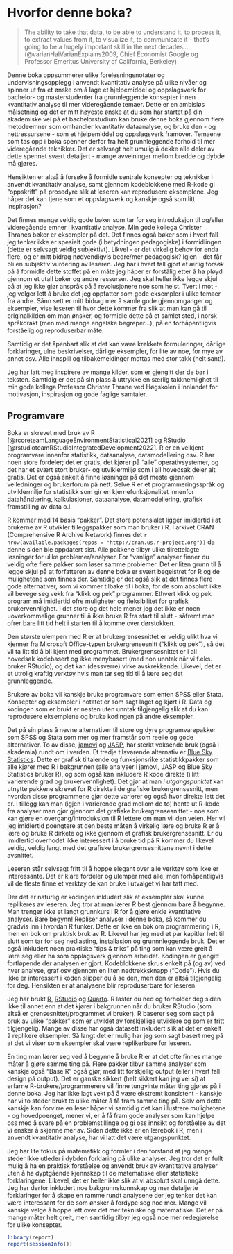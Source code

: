 # Hvorfor denne boka? {.unnumbered}

> The ability to take that data, to be able to understand it, to process it, to extract values from it, to visualize it, to communicate it - that's going to be a hugely important skill in the next decades... (@varianHalVarianExplains2009, Chief Economist Google og Professor Emeritus University of California, Berkeley)

Denne boka oppsummerer ulike forelesningsnotater og undervisningsopplegg i anvendt kvantitativ analyse på ulike nivåer og spinner ut fra et ønske om å lage et hjelpemiddel og oppslagsverk for bachelor- og masterstudenter fra grunnleggende konsepter innen kvantitativ analyse til mer videregående temaer. Dette er en ambisiøs målsetning og det er mitt høyeste ønske at du som har startet på din akademiske vei på et bachelorstudium kan bruke denne boka gjennom flere metodeemner som omhandler kvantitativ dataanalyse, og bruke den - og nettressursene - som et hjelpemiddel og oppslagsverk framover. Temaene som tas opp i boka spenner derfor fra helt grunnleggende forhold til mer videregående teknikker. Det er selvsagt helt umulig å dekke alle deler av dette spennet svært detaljert - mange avveininger mellom bredde og dybde må gjøres.

Hensikten er altså å forsøke å formidle sentrale konsepter og teknikker i anvendt kvantitativ analyse, samt gjennom kodeblokkene med R-kode gi "oppskrift" på prosedyre slik at leseren kan reprodusere eksemplene. Jeg håper det kan tjene som et oppslagsverk og kanskje også som litt inspirasjon?

Det finnes mange veldig gode bøker som tar for seg introduksjon til og/eller videregående emner i kvantitativ analyse. Min gode kollega Christer Thranes bøker er eksempler på det. Det finnes også bøker som i hvert fall jeg tenker ikke er spesielt gode (i betydningen pedagogiske) i formidlingen (dette er selvsagt veldig subjektivt). Likvel - er det virkelig behov for enda flere, og er mitt bidrag nødvendigvis bedre/mer pedagogisk? Igjen - det får bli en subjektiv vurdering av leseren. Jeg har i hvert fall gjort et ærlig forsøk på å formidle dette stoffet på en måte jeg håper er forstålig etter å ha pløyd gjennom et utall bøker og andre ressurser. Jeg skal heller ikke legge skjul på at jeg ikke gjør anspråk på å revolusjonere noe som helst. Tvert i mot - jeg velger lett å bruke det jeg oppfatter som gode eksempler i ulike temaer fra andre. Sånn sett er mitt bidrag mer å samle gode gjennomganger og eksempler, vise leseren til hvor dette kommer fra slik at man kan gå til originalkilden om man ønsker, og formidle dette på et samlet sted, i norsk språkdrakt (men med mange engelske begreper...), på en forhåpentligvis forståelig og reproduserbar måte.

Samtidig er det åpenbart slik at det kan være krøkkete formuleringer, dårlige forklaringer, ulne beskrivelser, dårlige eksempler, for lite av noe, for mye av annet osv. Alle innspill og tilbakemeldinger mottas med stor takk (helt sant!).

Jeg har latt meg inspirere av mange kilder, som er gjengitt der de bør i teksten. Samtidig er det på sin plass å uttrykke en særlig takknemlighet til min gode kollega Professor Christer Thrane ved Høgskolen i Innlandet for motivasjon, inspirasjon og gode faglige samtaler.

## Programvare {.unnumbered}

Boka er skrevet med bruk av R [@rcoreteamLanguageEnvironmentStatistical2021] og RStudio [@rstudioteamRStudioIntegratedDevelopment2022]. R er en velkjent programvare innenfor statistikk, dataanalyse, datamodellering osv. R har noen store fordeler; det er gratis, det kjører på "alle" operativsystemer, og det har et svært stort bruker- og utviklermiljø som i all hovedsak deler alt gratis. Det er også enkelt å finne løsninger på det meste gjennom veiledninger og brukerforum på nett. Selve R er et programmeringsspråk og utviklermiljø for statistikk som gir en kjernefunksjonalitet innenfor datahåndtering, kalkulasjoner, dataanalyse, datamodellering, grafisk framstilling av data o.l.

R kommer med 14 basis "pakker". Det store potensialet ligger imidlertid i at brukerne av R utvikler tilleggspakker som man bruker i R. I arkivet CRAN (Comprehensive R Archive Network) finnes det `r nrow(available.packages(repos = "http://cran.us.r-project.org"))` da denne siden ble oppdatert sist. Alle pakkene tilbyr ulike tilrettelagte løsninger for ulike problemer/analyser. For "vanlige" analyser finner du veldig ofte flere pakker som løser samme problemer. Det er liten grunn til å legge skjul på at forfatteren av denne boka er svært begeistret for R og de mulighetene som finnes der. Samtidig er det også slik at det finnes flere gode alternativer, som vi kommer tilbake til i boka, for de som absolutt ikke vil bevege seg vekk fra "klikk og pek" programmer. Ethvert klikk og pek program må imidlertid ofre muligheter og fleksibilitet for grafisk brukervennlighet. I det store og det hele mener jeg det ikke er noen uoverkommelige grunner til å ikke bruke R fra start til slutt - såfremt man ofrer bare litt tid helt i starten til å komme over dørstokken.

Den største ulempen med R er at brukergrensesnittet er veldig ulikt hva vi kjenner fra Microsoft Office-typen brukergrensesnitt ("klikk og pek"), så det vil ta litt tid å bli kjent med programmet. Brukergrensesnittet er i all hovedsak kodebasert og ikke menybasert (med non unntak når vi f.eks. bruker RStudio), og det kan (dessverre) virke avskrekkende. Likevel, det er et utrolig kraftig verktøy hvis man tar seg tid til å lære seg det grunnleggende.

Brukere av boka vil kanskje bruke programvare som enten SPSS eller Stata. Konsepter og eksempler i notatet er som sagt laget og kjørt i R. Data og kodingen som er brukt er nesten uten unntak tilgjengelig slik at du kan reprodusere eksemplene og bruke kodingen på andre eksempler.

Det på sin plass å nevne alternativer til store og dyre programvarepakker som SPSS og Stata som mer og mer framstår som reelle og gode alternativer. To av disse, [jamovi](https://www.jamovi.org/) og [JASP](https://jasp-stats.org/), har sterkt voksende bruk (også i akademia) rundt om i verden. Et tredje tilsvarende alternativ er [Blue Sky Statistics](https://www.blueskystatistics.com/Default.asp). Dette er grafisk tiltalende og funksjonsrike statistikkpakker som alle kjører med R i bakgrunnen (alle analyser i jamovi, JASP og Blue Sky Statistics bruker R), og som også kan inkludere R kode direkte (i litt varierende grad og brukervennlighet). Det gjør at man *i utgangspunktet* kan utnytte pakkene skrevet for R direkte i de grafiske brukergrensesnitt, men hvordan disse programmene gjør dette varierer og også hvor direkte lett det er. I tillegg kan man (igjen i varierende grad mellom de to) hente ut R-kode fra analyser man gjør gjennom det grafiske brukergrensesnittet - noe som kan gjøre en overgang/introduksjon til R lettere om man vil den veien. Her vil jeg imidlertid poengtere at den beste måten å virkelig lære og bruke R er å lære og bruke R dirkete og ikke gjennom et grafisk brukergrensesnitt. Er du imidlertid overhodet ikke interessert i å bruke tid på R kommer du likevel veldig, veldig langt med det grafiske brukergrensesnittene nevnt i dette avsnittet. 

Leseren står selvsagt fritt til å hoppe elegant over alle verktøy som ikke er interessante. Det er klare fordeler og ulemper med alle, men forhåpentligvis vil de fleste finne et verktøy de kan bruke i utvalget vi har tatt med.

Der det er naturlig er kodingen inkludert slik at eksempler skal kunne replikeres av leseren. Jeg tror at man lærer R best gjennom bare å begynne. Man trenger ikke et langt grunnkurs i R for å gjøre enkle kvantitative analyser. Bare begynn! Repliser analyser i denne boka, så kommer du gradvis inn i hvordan R funker. Dette er ikke en bok om programmering i R, men en bok om praktisk bruk av R. Likevel har jeg med et par kapitler helt til slutt som tar for seg nedlasting, installasjon og grunnnleggende bruk. Det er også inkludert noen praktiske "tips & triks" på ting som kan være greit å lære seg eller ha som opplagsverk gjennom arbeidet. Kodingen er gjengitt fortløpende der analysen er gjort. Kodeblokkene skrus enkelt på (og av) ved hver analyse, graf osv gjennom en liten nedtrekksknapp ("Code"). Hvis du ikke er interessert i koden slipper du å se den, men den er altså tilgjengelig for deg. Hensikten er at analysene blir reproduserbare for leseren.

Jeg har brukt [R](https://www.r-project.org/), [RStudio](https://posit.co/products/open-source/rstudio/) og [Quarto](https://quarto.org/). R laster du ned og forholder deg siden ikke til annet enn at det kjører i bakgrunnen når du bruker RStudio (som altså er grensesnittet/programmet vi bruker). R baserer seg som sagt på bruk av ulike "pakker" som er utviklet av forskjellige utviklere og som er fritt tilgjengelig. Mange av disse har også datasett inkludert slik at det er enkelt å replikere eksempler. Så langt det er mulig har jeg som sagt basert meg på at det vi viser som eksempler skal være replikerbare for leseren.

En ting man lærer seg ved å begynne å bruke R er at det ofte finnes mange måter å gjøre samme ting på. Flere pakker tilbyr samme analyser som kanskje også "Base R" også gjør, med litt forskjellig output (eller i hvert fall design på output). Det er ganske sikkert (helt sikkert kan jeg vel si) at erfarne R-brukere/programmerere vil finne tungvinte måter ting gjøres på i denne boka. Jeg har ikke lagt vekt på å være ekstremt konsistent - kanskje har vi to steder brukt to ulike måter å få fram samme ting på. Selv om dette kanskje kan forvirre en leser håper vi samtidig det kan illustrere mulighetene - og hovedpoenget, mener vi, er å få fram gode analyser som kan hjelpe oss med å svare på en problemstillinge og gi oss innsikt og forståelse av det vi ønsker å skjønne mer av. Siden dette ikke er en lærebok i R, men i anvendt kvantitativ analyse, har vi latt det være utgangspunktet.

Jeg har lite fokus på matematikk og formler i den forstand at jeg mange steder ikke utleder i dybden forklaring på ulike analyser. Jeg tror det er fullt mulig å ha en praktisk forståelse og anvendt bruk av kvantitative analyser uten å ha dyptgående kjennskap til de matematiske eller statistiske forklaringene. Likevel, det er heller ikke slik at vi absolutt skal unngå dette. Jeg har derfor inkludert noe bakgrunnskunnskap og mer detaljerte forklaringer for å skape en ramme rundt analysene der jeg tenker det kan være interessant for de som ønsker å fordype seg noe mer. Mange vil kanskje velge å hoppe lett over det mer tekniske og matematiske. Det er på mange måter helt greit, men samtidig tilbyr jeg også noe mer redegjørelse for ulike konsepter.

```r
library(report)
report(sessionInfo())
```
